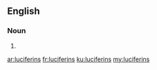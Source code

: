 ==English==

===Noun===
{{head|en|plural}}

# {{plural of|luciferin|lang=en|nocat=1}}

[[ar:luciferins]]
[[fr:luciferins]]
[[ku:luciferins]]
[[my:luciferins]]